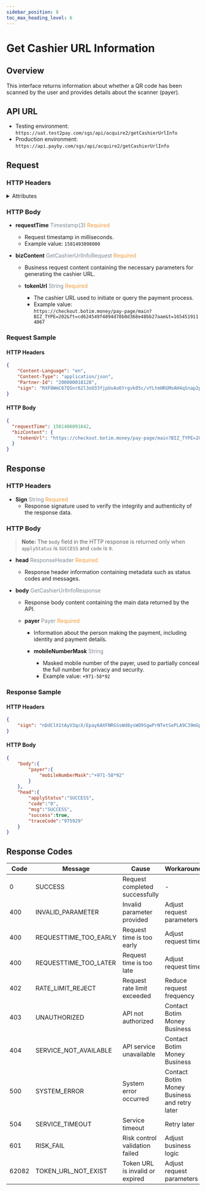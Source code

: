 ```yaml
---
sidebar_position: 8
toc_max_heading_level: 6
---
```



# Get Cashier URL Information

## Overview

This interface returns information about whether a QR code has been scanned by the user and provides details about the scanner (payer).

## API URL

- Testing environment: `https://uat.test2pay.com/sgs/api/acquire2/getCashierUrlInfo`
- Production environment: `https://api.payby.com/sgs/api/acquire2/getCashierUrlInfo`

## Request

### HTTP Headers

<details>
  <summary>Attributes</summary>
  <RequestHeader/>
</details>

### HTTP Body

- **requestTime** <font color='#7d8793'>Timestamp(3)</font> <font color='#f19938'>Required</font>  
  - Request timestamp in milliseconds.  
  - Example value: `1581493898000`

- **bizContent** <font color='#7d8793'>GetCashierUrlInfoRequest</font> <font color='#f19938'>Required</font>  
  - Business request content containing the necessary parameters for generating the cashier URL.

  - **tokenUrl** <font color='#7d8793'>String</font> <font color='#f19938'>Required</font>  
    - The cashier URL used to initiate or query the payment process.  
    - Example value:  
      `https://checkout.botim.money/pay-page/main?BIZ_TYPE=202&ft=cd624549f4894d78b0d368e48bb27aae&t=1654519114067`

### Request Sample

#### HTTP Headers

```json
{
    "Content-Language": "en",
    "Content-Type": "application/json",
    "Partner-Id": "200000018128",
    "sign": "RXF8WmC67QSnr62l3oU33fjpUvAo6Yrgvk05c/vYLtmHRGMoAH4qSnap2pto3mY7KgyP5wkNUsyQXJ/ZwbfccSONLb5zA7Z7q74IsOwdJw3BKXxVWr4tfjkA02Pfcp0cZWjE/Y8jTcbtgdc5VI90LNmkgPWbrSlDbNW8p3NlhnKg+Xfl95SgMBPF9afttsU/2a5jLnZXSVcXoSthxpJ6XkZwd45+jhOjBguT+IC8uLVSNRvwDisRGgf9PYv39OH6ITEhbY2sgjkdzBZBOZlt7awy2vkMEsePsuafwrNhuz7xzjj55PzNzk8+zCUu/791OhC/eFUyGimtDw5mX9cyQw=="
}
```

#### HTTP Body

```json
{
  "requestTime": 1581406091642,
  "bizContent": {
    "tokenUrl": "https://checkout.botim.money/pay-page/main?BIZ_TYPE=202&ft=cd624549f4894d78b0d368e48bb27aae&t=1654519114067"
  }
}
```

## Response

### HTTP Headers

- **Sign** <font color='#7d8793'>String</font> <font color='#f19938'>Required</font>  
  - Response signature used to verify the integrity and authenticity of the response data.

### HTTP Body

> **Note:** The `body` field in the HTTP response is returned only when `applyStatus` is `SUCCESS` and `code` is `0`.

- **head** <font color='#7d8793'>ResponseHeader</font> <font color='#f19938'>Required</font>  
  - Response header information containing metadata such as status codes and messages.

- **body** <font color='#7d8793'>GetCashierUrlInfoResponse</font>  
  - Response body content containing the main data returned by the API.

  - **payer** <font color='#7d8793'>Payer</font> <font color='#f19938'>Required</font>  
    - Information about the person making the payment, including identity and payment details.

    - **mobileNumberMask** <font color='#7d8793'>String</font>  
      - Masked mobile number of the payer, used to partially conceal the full number for privacy and security.  
      - Example value: `+971-58*92`

### Response Sample

#### HTTP Headers

```json
{
	"sign": "nDdClX1tAyV3qcX/Epay6AXFNRGSsWd8ysWO9SgwPrNTetSePLA9C39mGp6qRbjJeqXLEnYLwSkBu5eKdtyVX3tflGLiV2kvRjVfYpTCjXdVL2Pcnv2w+ghjHe2jL988iklk7q5AjAgdtXNphpHcTes9pk6W3bVCbvijH6at0fExUtZ91L1LrnPGELT1IJm/lFW3w4KLh0Gxs7FzDPI9RDfUemObNlRzV8kCtkWahwPgs/hBnS69GyYDKN7ihQX2UiLuP239wl6IA+VG/ZZKHPhLs8bbuOS+LKWORIp6jRt+JsAx7c/Ot1RNyOnHKxPRKJ8bVTohEp39yUz/HwG8oA=="
}
```

#### HTTP Body

```json
{
    "body":{
        "payer":{
            "mobileNumberMask":"+971-58*92"
        }
    },
    "head":{
        "applyStatus":"SUCCESS",
        "code":"0",
        "msg":"SUCCESS",
        "success":true,
        "traceCode":"975929"
    }
}
```

## Response Codes

| Code  | Message               | Cause                           | Workaround                    |
| ----- | --------------------- | ------------------------------- | ----------------------------- |
| 0     | SUCCESS               | Request completed successfully  | -                             |
| 400   | INVALID_PARAMETER     | Invalid parameter provided      | Adjust request parameters     |
| 400   | REQUESTTIME_TOO_EARLY | Request time is too early       | Adjust request time           |
| 400   | REQUESTTIME_TOO_LATER | Request time is too late        | Adjust request time           |
| 402   | RATE_LIMIT_REJECT     | Request rate limit exceeded     | Reduce request frequency      |
| 403   | UNAUTHORIZED          | API not authorized              | Contact Botim Money Business                 |
| 404   | SERVICE_NOT_AVAILABLE | API service unavailable         | Contact Botim Money Business                 |
| 500   | SYSTEM_ERROR          | System error occurred           | Contact Botim Money Business and retry later |
| 504   | SERVICE_TIMEOUT       | Service timeout                 | Retry later                   |
| 601   | RISK_FAIL             | Risk control validation failed  | Adjust business logic         |
| 62082 | TOKEN_URL_NOT_EXIST   | Token URL is invalid or expired | Adjust request parameters     |

